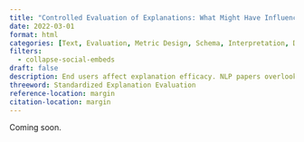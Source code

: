 ```yaml
---
title: "Controlled Evaluation of Explanations: What Might Have Influenced Your Model Explanation Efficacy Evaluation?"
date: 2022-03-01
format: html
categories: [Text, Evaluation, Metric Design, Schema, Interpretation, Data Annotation]
filters:
  - collapse-social-embeds
draft: false
description: End users affect explanation efficacy. NLP papers overlook other factors. This paper examines how saliency-based explanations' utiltiy change with controlled variables. We aim to provide a standardized list of variables to evaluate and show how SoTA algorithms rank differently when controlling for evaluation criteria.
threeword: Standardized Explanation Evaluation
reference-location: margin
citation-location: margin
---
```

Coming soon.